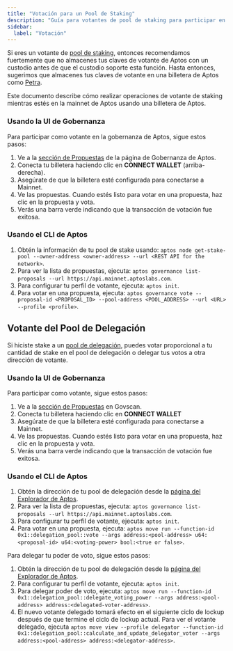 ```yaml
---
title: "Votación para un Pool de Staking"
description: "Guía para votantes de pool de staking para participar en la gobernanza de Aptos usando tanto la UI de Gobernanza como el CLI de Aptos para votación de propuestas y delegación."
sidebar:
  label: "Votación"
---
```


Si eres un votante de [pool de staking](/network/blockchain/staking), entonces recomendamos fuertemente que no almacenes tus claves de votante de Aptos con un
custodio antes de que el custodio soporte esta función. Hasta entonces, sugerimos que almacenes tus claves de votante en una billetera de Aptos
como [Petra](https://petra.app/).

Este documento describe cómo realizar operaciones de votante de staking mientras estés en la mainnet de Aptos usando una billetera de Aptos.

### Usando la UI de Gobernanza

Para participar como votante en la gobernanza de Aptos, sigue estos pasos:

1. Ve a la [sección de Propuestas](https://governance.aptosfoundation.org/) de la página de Gobernanza de Aptos.
2. Conecta tu billetera haciendo clic en **CONNECT WALLET** (arriba-derecha).
3. Asegúrate de que la billetera esté configurada para conectarse a Mainnet.
4. Ve las propuestas. Cuando estés listo para votar en una propuesta, haz clic en la propuesta y vota.
5. Verás una barra verde indicando que la transacción de votación fue exitosa.

### Usando el CLI de Aptos

1. Obtén la información de tu pool de stake usando: `aptos node get-stake-pool --owner-address <owner-address> --url <REST API for the network>`.
2. Para ver la lista de propuestas, ejecuta: `aptos governance list-proposals --url https://api.mainnet.aptoslabs.com`.
3. Para configurar tu perfil de votante, ejecuta: `aptos init`.
4. Para votar en una propuesta, ejecuta: `aptos governance vote --proposal-id <PROPOSAL_ID> --pool-address <POOL_ADDRESS> --url <URL> --profile <profile>`.

## Votante del Pool de Delegación

Si hiciste stake a un [pool de delegación](/network/blockchain/delegated-staking), puedes votar proporcional a tu cantidad de stake en el pool de delegación o delegar tus votos a otra dirección de votante.

### Usando la UI de Gobernanza

Para participar como votante, sigue estos pasos:

1. Ve a la [sección de Propuestas](https://govscan.live/aptos-proposals) en Govscan.
2. Conecta tu billetera haciendo clic en **CONNECT WALLET**
3. Asegúrate de que la billetera esté configurada para conectarse a Mainnet.
4. Ve las propuestas. Cuando estés listo para votar en una propuesta, haz clic en la propuesta y vota.
5. Verás una barra verde indicando que la transacción de votación fue exitosa.

### Usando el CLI de Aptos

1. Obtén la dirección de tu pool de delegación desde la [página del Explorador de Aptos](https://explorer.aptoslabs.com/validators/delegation?network=mainnet).
2. Para ver la lista de propuestas, ejecuta: `aptos governance list-proposals --url https://api.mainnet.aptoslabs.com`.
3. Para configurar tu perfil de votante, ejecuta: `aptos init`.
4. Para votar en una propuesta, ejecuta: `aptos move run --function-id 0x1::delegation_pool::vote --args address:<pool-address> u64:<proposal-id> u64:<voting-power> bool:<true or false>`.

Para delegar tu poder de voto, sigue estos pasos:

1. Obtén la dirección de tu pool de delegación desde la [página del Explorador de Aptos](https://explorer.aptoslabs.com/validators/delegation?network=mainnet).
2. Para configurar tu perfil de votante, ejecuta: `aptos init`.
3. Para delegar poder de voto, ejecuta: `aptos move run --function-id 0x1::delegation_pool::delegate_voting_power --args address:<pool-address> address:<delegated-voter-address>`.
4. El nuevo votante delegado tomará efecto en el siguiente ciclo de lockup después de que termine el ciclo de lockup actual. Para ver el votante delegado, ejecuta `aptos move view --profile delegator --function-id 0x1::delegation_pool::calculate_and_update_delegator_voter --args address:<pool-address> address:<delegator-address>`.
